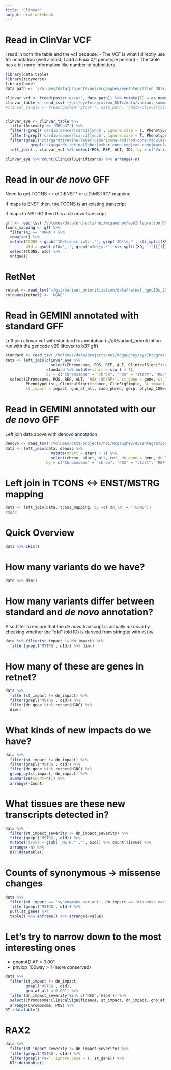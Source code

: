 ```yaml
---
title: "ClinVar"
output: html_notebook
---
```


# Read in ClinVar VCF
I read in both the table and the vcf because:
- The VCF is what I directly use for annotation (well almost, I add a Faux 0/1 genotype person)
- The table has a bit more information like number of submitters
```r
library(data.table)
library(tidyverse)
library(here)
data_path <- '/Volumes/data/projects/nei/mcgaughey/eyeIntegration_DNTx/data/clinvar/clinvar.vcf.gz'

clinvar_vcf <- fread(paste('gzcat', data_path)) %>% mutate(ID = as.numeric(ID))
clinvar_table <- read_tsv('~/git/eyeIntegration_DNTx/data/variant_summary.txt.gz')
#clinvar_single <- fread(paste0('gzcat ', data_path, '/data/clinvar/clinvar_alleles.single.b37.tsv.gz'))


clinvar_eye <- clinvar_table %>% 
  filter(Assembly == 'GRCh37') %>% 
  filter(!grepl('cardio|cancer|carci|lynch', ignore.case = T, PhenotypeIDS)) %>% 
  filter(!grepl('cardio|cancer|carci|lynch', ignore.case = T, PhenotypeList)) %>% 
  filter(grepl('stargardt|retina|leber|usher|cone-rod|rod-cone|macula|retinitis|eye|cornea', PhenotypeIDS, ignore.case = T) |
           grepl('stargardt|retina|leber|usher|cone-rod|rod-cone|macula|retinitis|eye|cornea', PhenotypeList, ignore.case = T)) %>% 
  left_join(., clinvar_vcf %>% select(POS, REF, ALT, ID), by = c('VariationID' = 'ID'))

clinvar_eye %>% count(ClinicalSignificance) %>% arrange(-n)
```

# Read in our *de novo* GFF
Need to get TCONS <-> oID:ENST\* or oID:MSTRG\* mapping.

If maps to ENST then, the TCONS is an existing transcript

If maps to MSTRG then this a *de novo* transcript
```r
gff <- read_tsv('/Volumes/data/projects/nei/mcgaughey/eyeIntegration_DNTx/data/stringtie_alltissues_cds_b37.sorted.gff3.gz', col_types = 'cccddcccc', col_names = F)
tcons_mapping <- gff %>% 
  filter(X3 == 'mRNA') %>% 
  rowwise() %>% 
  mutate(TCONS = gsub('ID=transcript:','', grep('ID\\=.*', str_split(X9, ';')[[1]], value = T)),
         oId = gsub('oId=','', grep('oId\\=.*', str_split(X9, ';')[[1]], value = T))) %>% 
  select(TCONS, oId) %>% 
  unique()

```

# RetNet
```r
retnet <- read_tsv('~/git/variant_prioritization/data/retnet_hgncIDs_2017-03-28.txt', col_names = F, col_types = 'c')
colnames(retnet) <- 'HGNC'
```

# Read in GEMINI annotated with standard GFF
Left join clinvar vcf with standard tx annotation (~/git/variant_prioritization run with the gencode v29 liftover to b37 gff)
```r
standard <- read_tsv('/Volumes/data/projects/nei/mcgaughey/eyeIntegration_DNTx/data/clinvar/standardGFF/gemini_output.standard.tsv.gz', col_types = 'cddccccccdddc')
data <- left_join(clinvar_eye %>% 
                    select(Chromosome, POS, REF, ALT, ClinicalSignificance, ClinSigSimple, `RS# (dbSNP)`, PhenotypeList, PhenotypeIDS, ReviewStatus, NumberSubmitters, OtherIDs), 
                  standard %>% mutate(start = start + 1), 
                  by = c("Chromosome" = "chrom", "POS" = "start", "REF" = "ref", "ALT" = "alt")) %>% 
  select(Chromosome, POS, REF, ALT, `RS# (dbSNP)`, st_gene = gene, st_TX = transcript, 
         PhenotypeList, ClinicalSignificance, ClinSigSimple, st_impact_severity = impact_severity, 
         st_impact = impact, gno_af_all, cadd_phred, gerp, phylop_100way, ReviewStatus, NumberSubmitters, OtherIDs, PhenotypeIDS)
```

# Read in GEMINI annotated with our *de novo* GFF
Left join data above with denovo annotation 
```r
denovo <- read_tsv('/Volumes/data/projects/nei/mcgaughey/eyeIntegration_DNTx/data/clinvar/denovoGFF/gemini_output.denovo.tsv.gz', col_types = 'cddccccccdddc')
data <- left_join(data, denovo %>% 
                    mutate(start = start + 1) %>% 
                    select(chrom, start, alt, ref, dn_gene = gene, dn_TX = transcript, dn_impact_severity = impact_severity, dn_impact = impact), 
                  by = c("Chromosome" = "chrom", "POS" = "start", "REF" = "ref", "ALT" = "alt")) 
```

# Left join in TCONS <-> ENST/MSTRG mapping
```r
data <- left_join(data, tcons_mapping, by =c('dn_TX' = 'TCONS'))
#data
```

# Quick Overview
```r
data %>% skim()
```

# How many variants do we have?
```r
data %>% dim()
```

# How many variants differ between standard and *de novo* annotation?
Also filter to ensure that the *de novo* transcript is actually *de novo* by checking
whether the "oId" (old ID) is derived from stringtie with `MSTRG`
```r
data %>% filter(st_impact != dn_impact) %>% 
  filter(grepl('MSTRG', oId)) %>% dim()
```

# How many of these are genes in retnet?
```r
data %>% 
  filter(st_impact != dn_impact) %>%
  filter(grepl('MSTRG', oId)) %>% 
  filter(dn_gene %in% retnet$HGNC) %>% 
  dim()
```

# What kinds of **new** impacts do we have?
```r
data %>% 
  filter(st_impact != dn_impact) %>% 
  filter(grepl('MSTRG', oId)) %>% 
  filter(dn_gene %in% retnet$HGNC) %>% 
  group_by(st_impact, dn_impact) %>% 
  summarise(Count=n()) %>% 
  arrange(-Count)
```

# What tissues are these new transcripts detected in?
```r
data %>% 
  filter(st_impact_severity != dn_impact_severity) %>% 
  filter(grepl('MSTRG', oId)) %>% 
  mutate(Tissue = gsub('_MSTR.*','', oId)) %>% count(Tissue) %>% 
  arrange(-n) %>% 
  DT::datatable()
```

# Counts of synonymous -> missense changes
```r
data %>% 
  filter(st_impact == 'synonymous_variant', dn_impact == 'missense_variant') %>% 
  filter(grepl('MSTRG', oId)) %>% 
  pull(st_gene) %>% 
  table() %>% enframe() %>% arrange(-value)
```


# Let's try to narrow down to the most interesting ones
- gnomAD AF < 0.001
- phylop_100way > 1 (more conserved)
```r
data %>% 
  filter(st_impact != dn_impact,
         grepl('MSTRG', oId),
         gno_af_all < 0.001) %>% 
  filter(dn_impact_severity %in% c('MED','HIGH')) %>% 
  select(Chromosome:ClinicalSignificance, st_impact, dn_impact, gno_af_all:phylop_100way, oId) %>% 
  arrange(Chromosome, POS) %>% 
DT::datatable()
```

# RAX2
```r
data %>% 
  filter(st_impact_severity != dn_impact_severity) %>% 
  filter(grepl('MSTRG', oId)) %>% 
  filter(grepl('rax', ignore.case = T, st_gene)) %>% 
  DT::datatable()
```

